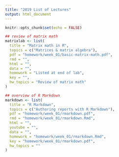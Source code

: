 ```yaml
---
title: "2019 List of Lectures"
output: html_document
---
```


```r
knitr::opts_chunk$set(echo = FALSE)
```

```r
## review of matrix math
matrixlab <- list(
  title = "Matrix math in R",
  topics = c("Matrices & matrix algebra"),
  pdf = "homework/week_01/basic-matrix-math.pdf",
  rmd = "",
  html = "",
  data = "",
  homework = "Listed at end of lab",
  key = "",
  hw_topics = "Review of matrix math"
)

## overview of R Markdown
markdown <- list(
  title = "R Markdown",
  topics = c("Authoring reports with R Markdown"),
  pdf = "homework/week_01/rmarkdown.pdf",
  rmd = "homework/week_01/rmarkdown.Rmd",
  html = "",
  youtube = "",
  data = "",
  homework = "homework/week_01/rmarkdown.Rmd",
  key = "homework/week_01/rmarkdown.pdf",
  hw_topics = ""
)
```

